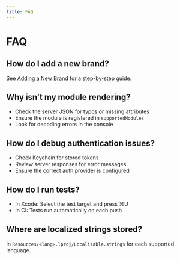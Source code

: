 ```yaml
---
title: FAQ
---
```


# FAQ

## How do I add a new brand?
See [Adding a New Brand](../getting-started/adding-a-brand) for a step-by-step guide.

## Why isn’t my module rendering?
- Check the server JSON for typos or missing attributes
- Ensure the module is registered in `supportedModules`
- Look for decoding errors in the console

## How do I debug authentication issues?
- Check Keychain for stored tokens
- Review server responses for error messages
- Ensure the correct auth provider is configured

## How do I run tests?
- In Xcode: Select the test target and press ⌘U
- In CI: Tests run automatically on each push

## Where are localized strings stored?
In `Resources/<lang>.lproj/Localizable.strings` for each supported language. 